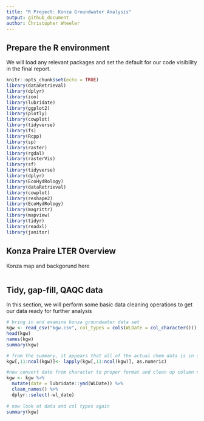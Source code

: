 ```yaml
---
title: "R Project: Konza Groundwater Analysis"
output: github_document
author: Christopher Wheeler
---
```


## Prepare the R environment 

We will load any relevant packages and set the default for our code visibility in the final report.

```r
knitr::opts_chunk$set(echo = TRUE)
library(dataRetrieval)
library(dplyr)
library(zoo)
library(lubridate)
library(ggplot2)
library(plotly)
library(cowplot)
library(tidyverse)
library(fs)
library(Rcpp)
library(sp)
library(raster)
library(rgdal)
library(rasterVis)
library(sf)
library(tidyverse)
library(dplyr)
library(EcoHydRology)
library(dataRetrieval)
library(cowplot)
library(reshape2)
library(EcoHydRology)
library(magrittr)
library(mapview)
library(tidyr)
library(readxl)
library(janitor)
```

## Konza Praire LTER Overview

Konza map and backgorund here

```r


```

## Tidy, gap-fill, QAQC data

In this section, we will perform some basic data cleaning operations to get our data ready for further analysis

```r

# bring in and examine konza groundwater data set
kgw <- read_csv("kgw.csv", col_types = cols(WLDate = col_character()))
head(kgw)
names(kgw)
summary(kgw)
```

```r
# from the summary, it appears that all of the actual chem data is in string format, so we need to convert to numeric
kgw[,11:ncol(kgw)]<- lapply(kgw[,11:ncol(kgw)], as.numeric)

#now convert date from character to proper format and clean up column names
kgw <- kgw %>% 
  mutate(date = lubridate::ymd(WLDate)) %>% 
  clean_names() %>% 
  dplyr::select(-wl_date)
  
# now look at data and col types again
summary(kgw)

```
